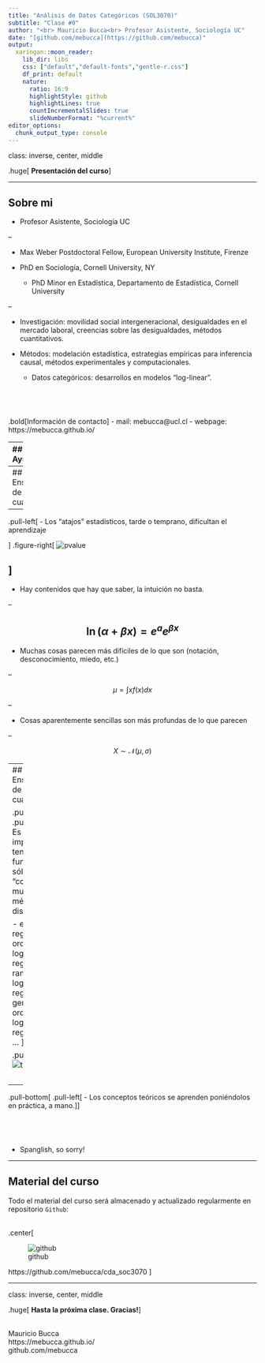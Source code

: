 ```yaml
---
title: "Análisis de Datos Categóricos (SOL3070)"
subtitle: "Clase #0"
author: "<br> Mauricio Bucca<br> Profesor Asistente, Sociología UC"
date: "[github.com/mebucca](https://github.com/mebucca)"
output:
  xaringan::moon_reader:
    lib_dir: libs
    css: ["default","default-fonts","gentle-r.css"]
    df_print: default
    nature:
      ratio: 16:9
      highlightStyle: github
      highlightLines: true
      countIncrementalSlides: true
      slideNumberFormat: "%current%"
editor_options: 
  chunk_output_type: console
---
```

class: inverse, center, middle

.huge[
**Presentación del curso**
]

---

## Sobre mi

  - Profesor Asistente, Sociología UC

--

  - Max Weber Postdoctoral Fellow, European University Institute, Firenze
  
  - PhD en Sociología, Cornell University, NY
    - PhD Minor en Estadística, Departamento de Estadística, Cornell University

--

  - Investigación: movilidad social intergeneracional,  desigualdades en el mercado laboral, creencias sobre las desigualdades, métodos cuantitativos.
  
  - Métodos: modelación estadística, estrategias empíricas para inferencia causal, métodos experimentales y computacionales.
    - Datos categóricos: desarrollos en modelos "log-linear".

<br>
--

.bold[Información de contacto]
 - mail: mebucca@ucl.cl
 - webpage: https://mebucca.github.io/

---
## Ayudantía

<br>

.pull-left[
.bold[Roberto Velasquez]

- Historiador y Sociólogo UC

- MA in Latin American History, Columbia University

- MSc in Social Theory - London School of Economics

- Estudiante PhD, Sociología UC

- Investiga redes de producción artística

]
.figure-right[
![ayudante](https://64.media.tumblr.com/2c764e7a70f2d8eec7a72cd5c44b1f00/tumblr_pe8yj3wJUb1tad247o2_r1_540.gif)
]

---
## Enseñanza de métodos cuantitativos

--

.pull-left[
- Los "atajos" estadísticos, tarde o temprano, dificultan el aprendizaje

]
.figure-right[
![pvalue](pvalue.png)

]
--

- Hay contenidos que hay que saber, la intuición no basta. 

--

$$\ln(\alpha + \beta x) = e^{a} e^{\beta x}$$
--

- Muchas cosas parecen más difíciles de lo que son (notación, desconocimiento, miedo, etc.)


--

$$\mu = \int xf(x)dx$$

--

- Cosas aparentemente sencillas son más profundas de lo que parecen

--

$$ X \sim \mathcal{N}(\mu,\sigma)$$

---
## Enseñanza de métodos cuantitativos

.pull-top[
.pull-left[
- Es mas importante tener fundamento sólido que "conocer" muchos métodos distintos 

  - ej., logistic regression, ordered logistic regression, rank-order logistic regression, generalized ordered logistic regression ...
  ]

.pull-right[
![tweet](tweet.png)
]
]

<br>
--

.pull-bottom[
.pull-left[
- Los conceptos teóricos se aprenden poniéndolos en práctica, a mano.
]
]

<br>
--

- Spanglish, so sorry!

---

## Material del curso

Todo el material del curso será almacenado y actualizado regularmente en repositorio `Github`:

<br>
.center[

![github](github.jpg)

https://github.com/mebucca/cda_soc3070
]


---
class: inverse, center, middle

.huge[
**Hasta la próxima clase. Gracias!**
]

<br>
Mauricio Bucca <br>
https://mebucca.github.io/ <br>
github.com/mebucca




